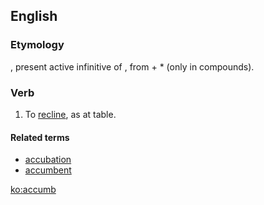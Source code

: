 ==English==

===Etymology===
{{etyl|la|en}} {{term|accumbere|lang=la}}, present active infinitive of {{term|accumbo|accumbō|recline (at a table)|lang=la}}, from {{term|ad|lang=la}} + *{{term||cumbō|lie down|lang=la}} (only in compounds).

===Verb===
{{head|en|verb}}

# {{obsolete}} To [[recline]], as at table.

====Related terms====
* [[accubation]]
* [[accumbent]]

[[ko:accumb]]